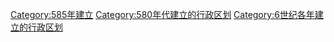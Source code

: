 [[Category:585年建立|Category:585年建立]]
[[Category:580年代建立的行政区划|Category:580年代建立的行政区划]]
[[Category:6世纪各年建立的行政区划|Category:6世纪各年建立的行政区划]]